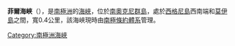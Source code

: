 {{coord|60|44|S|45|41|W|source:GNIS|display=title}}

'''菲爾海峽'''（{{lang-en|Fyr Channel}}），是[[南極洲|南極洲]]的[[海峽|海峽]]，位於[[南奧克尼群島|南奧克尼群島]]，處於[[西格尼島|西格尼島]]西南端和[[莫伊島|莫伊島]]之間，寬0.4公里，該海峽現時由[[南極條約體系|南極條約體系]]管理。

{{Antarctica-geo-stub}}
[[Category:南極洲海峽|Category:南極洲海峽]]